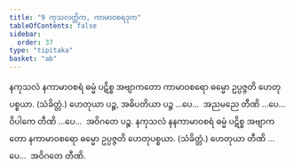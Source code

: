 ```yaml
---
title: "9 ကုသလတ္တိက, ကာမာဝစရဒုက"
tableOfContents: false
sidebar:
  order: 37
type: "tipitaka"
basket: "ab"
---
```



<DynamicBreadcrumb />

<Division number="29">

<Paragraph number="67">
နကုသလံ နကာမာဝစရံ ဓမ္မံ ပဋိစ္စ အဗျာကတော ကာမာဝစရော ဓမ္မော ဥပ္ပဇ္ဇတိ ဟေတုပစ္စယာ. (သံခိတ္တံ.) ဟေတုယာ ပဉ္စ, အဓိပတိယာ ပဉ္စ …ပေ…  အညမညေ တီဏိ …ပေ…  ဝိပါကေ တီဏိ …ပေ…  အဝိဂတေ ပဉ္စ.
</Paragraph>

<Paragraph number="68">
နကုသလံ နနကာမာဝစရံ ဓမ္မံ ပဋိစ္စ အဗျာကတော နကာမာဝစရော ဓမ္မော ဥပ္ပဇ္ဇတိ ဟေတုပစ္စယာ. (သံခိတ္တံ.) ဟေတုယာ တီဏိ …ပေ…  အဝိဂတေ တီဏိ.
</Paragraph>
</Division>